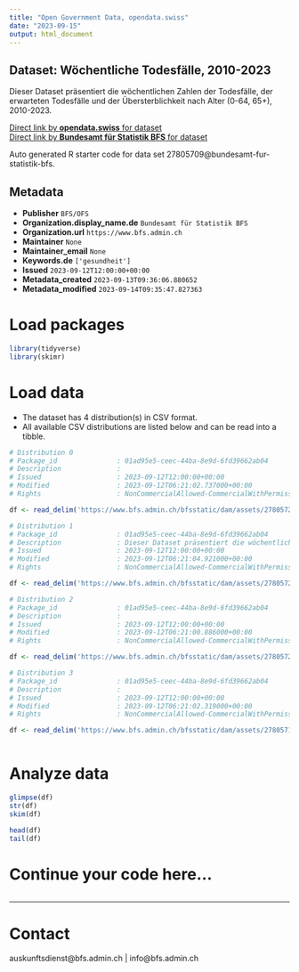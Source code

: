 ```yaml
---
title: "Open Government Data, opendata.swiss"
date: "2023-09-15"
output: html_document
---
```


## Dataset: Wöchentliche Todesfälle, 2010-2023

Dieser Dataset präsentiert die wöchentlichen Zahlen der Todesfälle, der erwarteten Todesfälle und der Übersterblichkeit nach Alter (0-64, 65+), 2010-2023.

[Direct link by **opendata.swiss** for dataset](https://opendata.swiss/de/dataset/wochentliche-todesfalle-2010-2023)<br>
[Direct link by **Bundesamt für Statistik BFS** for dataset](https://www.bfs.admin.ch/asset/de/ts-d-14.03.04.03-wr)

Auto generated R starter code for data set 27805709@bundesamt-fur-statistik-bfs.

## Metadata

- **Publisher** `BFS/OFS`
- **Organization.display_name.de** `Bundesamt für Statistik BFS`
- **Organization.url** `https://www.bfs.admin.ch`
- **Maintainer** `None`
- **Maintainer_email** `None`
- **Keywords.de** `['gesundheit']`
- **Issued** `2023-09-12T12:00:00+00:00`
- **Metadata_created** `2023-09-13T09:36:06.880652`
- **Metadata_modified** `2023-09-14T09:35:47.827363`


# Load packages

```r

library(tidyverse)
library(skimr)

```

# Load data

-   The dataset has 4 distribution(s) in CSV format.
-   All available CSV distributions are listed below and can be read into a tibble.

```r

# Distribution 0
# Package_id               : 01ad95e5-ceec-44ba-8e9d-6fd39662ab04
# Description              : 
# Issued                   : 2023-09-12T12:00:00+00:00
# Modified                 : 2023-09-12T06:21:02.737000+00:00
# Rights                   : NonCommercialAllowed-CommercialWithPermission-ReferenceRequired

df <- read_delim('https://www.bfs.admin.ch/bfsstatic/dam/assets/27805724/master')

# Distribution 1
# Package_id               : 01ad95e5-ceec-44ba-8e9d-6fd39662ab04
# Description              : Dieser Dataset präsentiert die wöchentlichen Zahlen der Todesfälle, der erwarteten Todesfälle und der Übersterblichkeit nach Alter (0-64, 65+), 2010-2023.
# Issued                   : 2023-09-12T12:00:00+00:00
# Modified                 : 2023-09-12T06:21:04.921000+00:00
# Rights                   : NonCommercialAllowed-CommercialWithPermission-ReferenceRequired

df <- read_delim('https://www.bfs.admin.ch/bfsstatic/dam/assets/27805728/master')

# Distribution 2
# Package_id               : 01ad95e5-ceec-44ba-8e9d-6fd39662ab04
# Description              : 
# Issued                   : 2023-09-12T12:00:00+00:00
# Modified                 : 2023-09-12T06:21:00.886000+00:00
# Rights                   : NonCommercialAllowed-CommercialWithPermission-ReferenceRequired

df <- read_delim('https://www.bfs.admin.ch/bfsstatic/dam/assets/27805720/master')

# Distribution 3
# Package_id               : 01ad95e5-ceec-44ba-8e9d-6fd39662ab04
# Description              : 
# Issued                   : 2023-09-12T12:00:00+00:00
# Modified                 : 2023-09-12T06:21:02.319000+00:00
# Rights                   : NonCommercialAllowed-CommercialWithPermission-ReferenceRequired

df <- read_delim('https://www.bfs.admin.ch/bfsstatic/dam/assets/27805719/master')



```

# Analyze data

```r

glimpse(df)
str(df)
skim(df)

head(df)
tail(df)

```

# Continue your code here...

```r

```

------------------------------------------------------------------------

# Contact

auskunftsdienst@bfs.admin.ch | info@bfs.admin.ch

